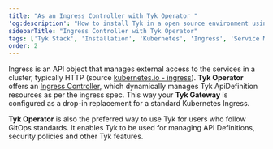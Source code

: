 ```yaml
---
title: "As an Ingress Controller with Tyk Operator "
'og:description': "How to install Tyk in a open source environment using Kubernetes Ingress Controller with the Tyk Operator"
sidebarTitle: "Ingress Controller with Tyk Operator"
tags: ['Tyk Stack', 'Installation', 'Kubernetes', 'Ingress', 'Service Mesh', 'Tyk Operator']
order: 2
---
```


Ingress is an API object that manages external access to the services in a cluster, typically HTTP (source [kubernetes.io - ingress](https://kubernetes.io/docs/concepts/services-networking/ingress/)).
**Tyk Operator** offers an [Ingress Controller](/product-stack/tyk-operator/tyk-ingress-controller), which dynamically manages Tyk ApiDefinition resources as per the ingress spec. 
This way your **Tyk Gateway** is configured as a drop-in replacement for a standard Kubernetes Ingress. 

**Tyk Operator** is also the preferred way to use Tyk for users who follow GitOps standards. It enables Tyk to be used for managing API Definitions, security policies and other Tyk features.
